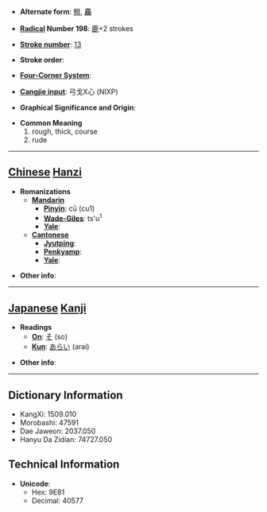 * '''Alternate form''': [[粗]], [[麤]]

* '''[[Wiktionary:Chinese radical index| Radical]] Number 198''': [[Wiktionary:Chinese radical index 鹿|鹿]]+2 strokes

* '''[[Wiktionary:Chinese total strokes index|Stroke number]]''': [[Wiktionary:Chinese total strokes index 13|13]]

* '''Stroke order''': 

* '''[[Wiktionary:Chinese four corner index|Four-Corner System]]''': 

* '''[[Wiktionary:Chinese Cangjie index|Cangjie input]]''': 弓戈X心 (NIXP)

* '''Graphical Significance and Origin''': 

* '''Common Meaning'''
*#rough, thick, course
*# rude


----

== [[Chinese]] [[Hanzi]] ==

* '''Romanizations'''
** '''[[Mandarin]]'''
*** '''[[Pinyin]]''': cū (cu1)
*** '''[[Wade-Giles]]''': ts'u<sup>1</sup>
*** '''[[Yale]]''': 
** '''[[Cantonese]]'''
*** '''[[Jyutping]]''':
*** '''[[Penkyamp]]''': 
*** '''[[Yale]]''': 

* '''Other info''': 

----

== [[Japanese]] [[Kanji]] ==

* '''Readings'''
** '''[[On]]''': [[そ]] (so)
** '''[[Kun]]''': [[あらい]] (arai)

* '''Other info''':  

----

== Dictionary Information ==

* KangXi: 1509.010
* Morobashi: 47591
* Dae Jaweon: 2037.050
* Hanyu Da Zidian: 74727.050

== Technical Information ==

* '''Unicode''':
** Hex: 9E81
** Decimal: 40577